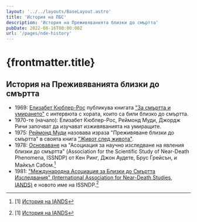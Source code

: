 ```yaml
---
layout: '../../layouts/BaseLayout.astro'
title: 'История на ПБС'
description: 'История на Преживяванията близки до смъртта'
pubDate: 2022-08-16T00:00:00Z
url: '/pages/nde-history'
---
```


# {frontmatter.title}

## История на Преживяванията близки до смъртта

- 1969: [Елизабет Кюблер-Рос](https://en.wikipedia.org/wiki/Elisabeth_K%C3%BCbler-Ross) публикува книгата ["За смъртта и умирането"](https://www.simonandschuster.com/books/On-Death-and-Dying/Elisabeth-Kubler-Ross/9781476775548) с интервюта с хората, които са били близко до смъртта. 
- 1970-те (начало): Елизабет Кюблер-Рос, Реймонд Муди, Джордж Ричи започват да изучават изживяванията на умиращите.
- 1975: [Реймонд Муди](https://en.wikipedia.org/wiki/Raymond_Moody) назовава израза "Преживяване близки до смъртта" в своята книга ["Живот след живота"](https://en.wikipedia.org/wiki/Life_After_Life_(Moody_book)).
- 1978: [Основаване](https://iands.org/about/about-iands27/fact-sheet.html) на "Асоциация за научно изследване на явления близки до смъртта" (Association for the Scientific Study of Near-Death Phenomena, ISSNDP) от Кен Ринг, Джон Аудете, Брус Грейсън, и Майкъл Сабом.[^1]
- 1981: ["Международна Асоциация за Близки до Смъртта Изследвания" (International Association for Near-Death Studies, IANDS)](https://iands.org/) е новото име на ISSNDP.[^1]


[^1]: [1] [История на IANDS](https://iands.org/about/about-iands27/history.html)
